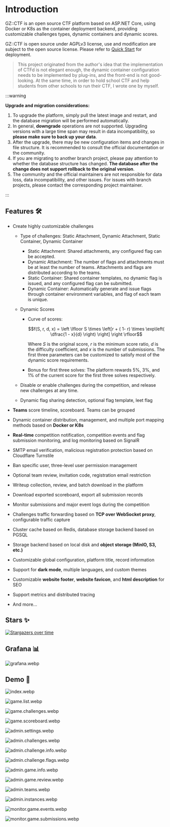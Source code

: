
# Introduction

<ProjectBadges />

GZ::CTF is an open source CTF platform based on ASP.NET Core, using Docker or K8s as the container deployment backend, providing customizable challenges types, dynamic containers and dynamic scores.

GZ::CTF is open source under AGPLv3 license, use and modification are subject to the open source license. Please refer to [Quick Start](/guide/start/quick-start) for deployment.

> This project originated from the author's idea that the implementation of CTFd is not elegant enough, the dynamic container configuration needs to be implemented by plug-ins, and the front-end is not good-looking. At the same time, in order to hold school CTF and help students from other schools to run their CTF, I wrote one by myself.

:::warning

**Upgrade and migration considerations:**

1. To upgrade the platform, simply pull the latest image and restart, and the database migration will be performed automatically.
2. In general, **downgrade** operations are not supported. Upgrading versions with a large time span may result in data incompatibility, so **please make sure to back up your data**.
3. After the upgrade, there may be new configuration items and changes in file structure. It is recommended to consult the official documentation or the community.
4. If you are migrating to another branch project, please pay attention to whether the database structure has changed. **The database after the change does not support rollback to the original version**.
5. The community and the official maintainers are not responsible for data loss, data incompatibility, and other issues. For issues with branch projects, please contact the corresponding project maintainer.

:::

## Features 🛠️

- Create highly customizable challenges
  - Type of challenges: Static Attachment, Dynamic Attachment, Static Container, Dynamic Container
    - Static Attachment: Shared attachments, any configured flag can be accepted.
    - Dynamic Attachment: The number of flags and attachments must be at least the number of teams. Attachments and flags are distributed according to the teams.
    - Static Container: Shared container templates, no dynamic flag is issued, and any configured flag can be submitted.
    - Dynamic Container: Automatically generate and issue flags through container environment variables, and flag of each team is unique.

  - Dynamic Scores
    - Curve of scores:

      ```math
      f(S, r, d, x) = \left \lfloor S \times \left[r + ( 1- r) \times \exp\left( \dfrac{1 - x}{d} \right) \right] \right \rfloor
      ```

      Where $S$ is the original score, $r$ is the minimum score ratio, $d$ is the difficulty coefficient, and $x$ is the number of submissions. The first three parameters can be customized to satisfy most of the dynamic score requirements.

    - Bonus for first three solves:
      The platform rewards 5%, 3%, and 1% of the current score for the first three solves respectively.

  - Disable or enable challenges during the competition, and release new challenges at any time.
  - Dynamic flag sharing detection, optional flag template, leet flag

- **Teams** score timeline, scoreboard. Teams can be grouped
- Dynamic container distribution, management, and multiple port mapping methods based on **Docker or K8s**
- **Real-time** competition notification, competition events and flag submission monitoring, and log monitoring based on SignalR
- SMTP email verification, malicious registration protection based on Cloudflare Turnstile
- Ban specific user, three-level user permission management
- Optional team review, invitation code, registration email restriction
- Writeup collection, review, and batch download in the platform
- Download exported scoreboard, export all submission records
- Monitor submissions and major event logs during the competition
- Challenges traffic forwarding based on **TCP over WebSocket proxy**, configurable traffic capture
- Cluster cache based on Redis, database storage backend based on PGSQL
- Storage backend based on local disk and **object storage (MinIO, S3, etc.)**
- Customizable global configuration, platform title, record information
- Support for **dark mode**, multiple languages, and custom themes
- Customizable **website footer**, **website favicon**, and **html description** for SEO
- Support metrics and distributed tracing
- And more...

## Stars ✨

[![Stargazers over time](https://starchart.cc/GZTimeWalker/GZCTF.svg?variant=adaptive)](https://starchart.cc/GZTimeWalker/GZCTF)

## Grafana 📊

![grafana.webp](/images/grafana.webp)

## Demo 🗿

![index.webp](/images/index.webp)

![game.list.webp](/images/game.list.webp)

![game.challenges.webp](/images/game.challenges.webp)

![game.scoreboard.webp](/images/game.scoreboard.webp)

![admin.settings.webp](/images/admin.settings.webp)

![admin.challenges.webp](/images/admin.challenges.webp)

![admin.challenge.info.webp](/images/admin.challenge.info.webp)

![admin.challenge.flags.webp](/images/admin.challenge.flags.webp)

![admin.game.info.webp](/images/admin.game.info.webp)

![admin.game.review.webp](/images/admin.game.review.webp)

![admin.teams.webp](/images/admin.teams.webp)

![admin.instances.webp](/images/admin.instances.webp)

![monitor.game.events.webp](/images/monitor.game.events.webp)

![monitor.game.submissions.webp](/images/monitor.game.submissions.webp)
